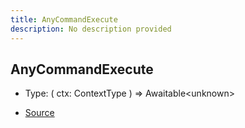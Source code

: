 ```yaml
---
title: AnyCommandExecute
description: No description provided
---
```


## AnyCommandExecute

- Type: (
  ctx: ContextType
) => Awaitable\<unknown>

- [Source](https://github.com/underctrl-io/commandkit/blob/83ef44f10b86e30835e8636786e5222cac412af9/packages/commandkit/src/app/commands/Context.ts#L95)